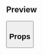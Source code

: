 
<Meta title="Organisms|Button" component={Button} />

## Preview

<Preview>
  <Story name="Button">
    <Button
      text={text('Text', 'Guardar')}
      onClick={action('onClick')}
      isDisabled={boolean('Is Disabled', false)}
      variant={select(
        'Variant',
        {
          Accent: 'accent',
          NoFill: 'noFill',
          Danger: 'danger',
          Discount: 'discount',
          Default: 'default',
        },
        'accent'
      )}
      isLoading={boolean('Is Loading', false)}
      fontSize={select('Font Size', ['XS', 'S', 'M', 'L', 'XL', 'XXL'], 'M')}
      padding={select('Padding', ['S', 'M', 'L'], 'L')}
    />
  </Story>
</Preview>

## Props

<Props of={Button} />
